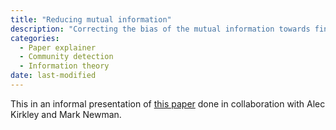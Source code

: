 ```yaml
---
title: "Reducing mutual information"
description: "Correcting the bias of the mutual information towards finding too many communities"
categories:
  - Paper explainer
  - Community detection
  - Information theory
date: last-modified
---
```


This in an informal presentation of [this paper](https://arxiv.org/abs/2405.05393) done in collaboration with Alec Kirkley and Mark Newman. 



